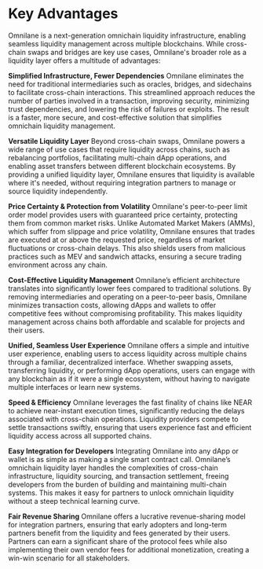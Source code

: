 # Key Advantages

Omnilane is a next-generation omnichain liquidity infrastructure, enabling seamless liquidity management across multiple blockchains. While cross-chain swaps and bridges are key use cases, Omnilane's broader role as a liquidity layer offers a multitude of advantages:

**Simplified Infrastructure, Fewer Dependencies**
Omnilane eliminates the need for traditional intermediaries such as oracles, bridges, and sidechains to facilitate cross-chain interactions. This streamlined approach reduces the number of parties involved in a transaction, improving security, minimizing trust dependencies, and lowering the risk of failures or exploits. The result is a faster, more secure, and cost-effective solution that simplifies omnichain liquidity management.

**Versatile Liquidity Layer**
Beyond cross-chain swaps, Omnilane powers a wide range of use cases that require liquidity across chains, such as rebalancing portfolios, facilitating multi-chain dApp operations, and enabling asset transfers between different blockchain ecosystems. By providing a unified liquidity layer, Omnilane ensures that liquidity is available where it's needed, without requiring integration partners to manage or source liquidity independently.

**Price Certainty & Protection from Volatility**
Omnilane's peer-to-peer limit order model provides users with guaranteed price certainty, protecting them from common market risks. Unlike Automated Market Makers (AMMs), which suffer from slippage and price volatility, Omnilane ensures that trades are executed at or above the requested price, regardless of market fluctuations or cross-chain delays. This also shields users from malicious practices such as MEV and sandwich attacks, ensuring a secure trading environment across any chain.

**Cost-Effective Liquidity Management**
Omnilane’s efficient architecture translates into significantly lower fees compared to traditional solutions. By removing intermediaries and operating on a peer-to-peer basis, Omnilane minimizes transaction costs, allowing dApps and wallets to offer competitive fees without compromising profitability. This makes liquidity management across chains both affordable and scalable for projects and their users.

**Unified, Seamless User Experience**
Omnilane offers a simple and intuitive user experience, enabling users to access liquidity across multiple chains through a familiar, decentralized interface. Whether swapping assets, transferring liquidity, or performing dApp operations, users can engage with any blockchain as if it were a single ecosystem, without having to navigate multiple interfaces or learn new systems.

**Speed & Efficiency**
Omnilane leverages the fast finality of chains like NEAR to achieve near-instant execution times, significantly reducing the delays associated with cross-chain operations. Liquidity providers compete to settle transactions swiftly, ensuring that users experience fast and efficient liquidity access across all supported chains.

**Easy Integration for Developers**
Integrating Omnilane into any dApp or wallet is as simple as making a single smart contract call. Omnilane’s omnichain liquidity layer handles the complexities of cross-chain infrastructure, liquidity sourcing, and transaction settlement, freeing developers from the burden of building and maintaining multi-chain systems. This makes it easy for partners to unlock omnichain liquidity without a steep technical learning curve.

**Fair Revenue Sharing**
Omnilane offers a lucrative revenue-sharing model for integration partners, ensuring that early adopters and long-term partners benefit from the liquidity and fees generated by their users. Partners can earn a significant share of the protocol fees while also implementing their own vendor fees for additional monetization, creating a win-win scenario for all stakeholders.
